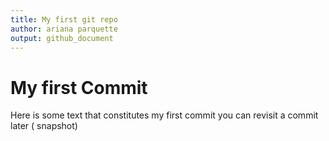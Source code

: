 ```yaml
---
title: My first git repo
author: ariana parquette
output: github_document
---
```

# My first Commit
Here is some text that constitutes my first commit
you can revisit a commit later ( snapshot)

